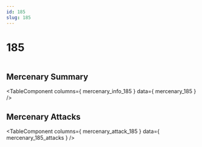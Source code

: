 ```yaml
---
id: 185
slug: 185
---
```



# 185

<div style = {{ display: "flex" }}>
    <Image img={require('@site/static/img/mercenaries/illust/thum_char_view_n_185.jpg')}/>
    
</div>

## Mercenary Summary

<TableComponent
  columns={ mercenary_info_185 }
  data={ mercenary_185 }
/>

## Mercenary Attacks

<TableComponent
  columns={ mercenary_attack_185 }
  data={ mercenary_185_attacks }
/>